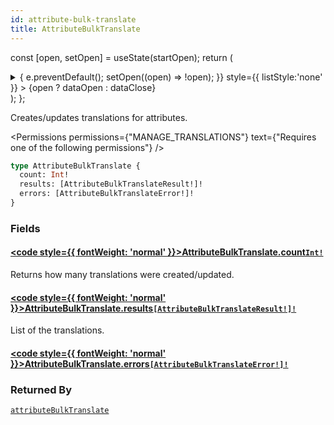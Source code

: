 ```yaml
---
id: attribute-bulk-translate
title: AttributeBulkTranslate
---
```






const [open, setOpen] = useState(startOpen);
return (
<details {...(open ? { open: true } : {})} className="details" style={{ border:'none', boxShadow:'none', background:'var(--ifm-background-color)' }}>
<summary
onClick={(e) => {
e.preventDefault();
setOpen((open) => !open);
}}
style={{ listStyle:'none' }} >
{open ? dataOpen : dataClose}
</summary>
{open && children}
</details>
);
};

Creates/updates translations for attributes.


<Permissions permissions={"MANAGE_TRANSLATIONS"} text={"Requires one of the following permissions"} />


```graphql
type AttributeBulkTranslate {
  count: Int!
  results: [AttributeBulkTranslateResult!]!
  errors: [AttributeBulkTranslateError!]!
}
```

### Fields

#### [<code style={{ fontWeight: 'normal' }}>AttributeBulkTranslate.<b>count</b></code>](#)<Bullet />[`Int!`](../../../api-reference/miscellaneous/scalars/int.mdx) <Badge class="badge badge--secondary" text="non-null"/> <Badge class="badge badge--secondary" text="scalar"/> <Badge class="badge badge--secondary" text="miscellaneous"/>

Returns how many translations were created/updated.

#### [<code style={{ fontWeight: 'normal' }}>AttributeBulkTranslate.<b>results</b></code>](#)<Bullet />[`[AttributeBulkTranslateResult!]!`](../../../api-reference/attributes/objects/attribute-bulk-translate-result.mdx) <Badge class="badge badge--secondary" text="non-null"/> <Badge class="badge badge--secondary" text="object"/> <Badge class="badge badge--secondary" text="attributes"/>

List of the translations.

#### [<code style={{ fontWeight: 'normal' }}>AttributeBulkTranslate.<b>errors</b></code>](#)<Bullet />[`[AttributeBulkTranslateError!]!`](../../../api-reference/miscellaneous/objects/attribute-bulk-translate-error.mdx) <Badge class="badge badge--secondary" text="non-null"/> <Badge class="badge badge--secondary" text="object"/> <Badge class="badge badge--secondary" text="miscellaneous"/>

### Returned By

[`attributeBulkTranslate`](../../../api-reference/attributes/mutations/attribute-bulk-translate.mdx) <Badge class="badge badge--secondary" text="mutation"/>

